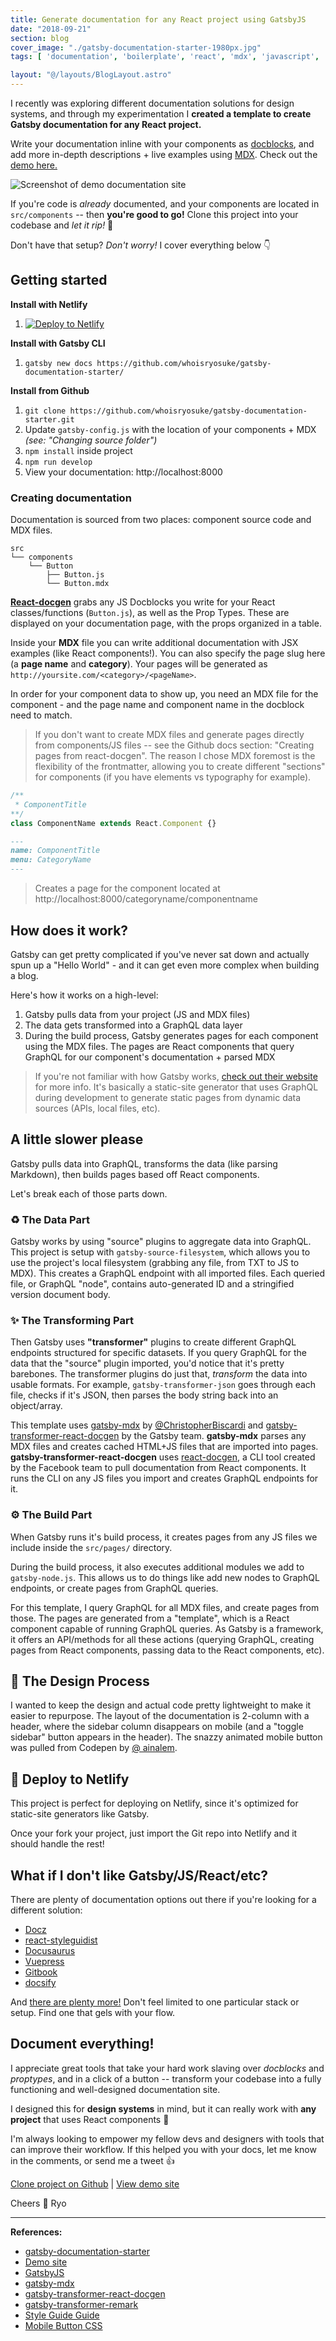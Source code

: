 ```yaml
---
title: Generate documentation for any React project using GatsbyJS
date: "2018-09-21"
section: blog
cover_image: "./gatsby-documentation-starter-1980px.jpg"
tags: [ 'documentation', 'boilerplate', 'react', 'mdx', 'javascript', 'jsx', 'guide' ]

layout: "@/layouts/BlogLayout.astro"
---
```


I recently was exploring different documentation solutions for design systems, and through my experimentation I **created a template to create Gatsby documentation for any React project.**

Write your documentation inline with your components as [docblocks](http://usejsdoc.org/), and add more in-depth descriptions + live examples using [MDX](https://github.com/mdx-js/mdx). Check out the [demo here.](https://gatsby-documentation-starter.netlify.com)

<img src="./screenshot.png" alt="Screenshot of demo documentation site" />

If you're code is *already* documented, and your components are located in `src/components` -- then **you're good to go!** Clone this project into your codebase and *let it rip!* 🚀

Don't have that setup? *Don't worry!* I cover everything below 👇

## Getting started

**Install with Netlify**

1. [![Deploy to Netlify](https://www.netlify.com/img/deploy/button.svg)](https://app.netlify.com/start/deploy?repository=https://github.com/whoisryosuke/gatsby-documentation-starter/tree/example)

**Install with Gatsby CLI**

1. `gatsby new docs https://github.com/whoisryosuke/gatsby-documentation-starter/`

**Install from Github**

1. `git clone https://github.com/whoisryosuke/gatsby-documentation-starter.git`
1. Update `gatsby-config.js` with the location of your components + MDX _(see: "Changing source folder")_
1. `npm install` inside project
1. `npm run develop`
1. View your documentation: http://localhost:8000

### Creating documentation

Documentation is sourced from two places: component source code and MDX files.

```
src
└── components
    └── Button
        ├── Button.js
        └── Button.mdx
```

[**React-docgen**](https://github.com/reactjs/react-docgen) grabs any JS Docblocks you write for your React classes/functions (`Button.js`), as well as the Prop Types. These are displayed on your documentation page, with the props organized in a table.

Inside your **MDX** file you can write additional documentation with JSX examples (like React components!). You can also specify the page slug here (a **page name** and **category**). Your pages will be generated as `http://yoursite.com/<category>/<pageName>`.

In order for your component data to show up, you need an MDX file for the component - and the page name and component name in the docblock need to match. 

> If you don't want to create MDX files and generate pages directly from components/JS files -- see the Github docs section: "Creating pages from react-docgen". The reason I chose MDX foremost is the flexibility of the frontmatter, allowing you to create different "sections" for components (if you have elements vs typography for example).

```js
/**
 * ComponentTitle
**/
class ComponentName extends React.Component {}
```

```md
---
name: ComponentTitle
menu: CategoryName
---
```

> Creates a page for the component located at http://localhost:8000/categoryname/componentname

## How does it work?

Gatsby can get pretty complicated if you've never sat down and actually spun up a "Hello World" - and it can get even more complex when building a blog. 

Here's how it works on a high-level: 

1. Gatsby pulls data from your project (JS and MDX files)
1. The data gets transformed into a GraphQL data layer
1. During the build process, Gatsby generates pages for each component using the MDX files. The pages are React components that query GraphQL for our component's documentation + parsed MDX

> If you're not familiar with how Gatsby works, [check out their website](http://gatsby.org) for more info. It's basically a static-site generator that uses GraphQL during development to generate static pages from dynamic data sources (APIs, local files, etc). 

## A little slower please

Gatsby pulls data into GraphQL, transforms the data (like parsing Markdown), then builds pages based off React components.

Let's break each of those parts down.

### ♻️ The Data Part

Gatsby works by using "source" plugins to aggregate data into GraphQL. This project is setup with `gatsby-source-filesystem`, which allows you to use the project's local filesystem (grabbing any file, from TXT to JS to MDX). This creates a GraphQL endpoint with all imported files. Each queried file, or GraphQL "node", contains auto-generated ID and a stringified version document body. 

### ✨ The Transforming Part

Then Gatsby uses **"transformer"** plugins to create different GraphQL endpoints structured for specific datasets. If you query GraphQL for the data that the "source" plugin imported, you'd notice that it's pretty barebones. The transformer plugins do just that, *transform* the data into usable formats. For example, `gatsby-transformer-json` goes through each file, checks if it's JSON, then parses the body string back into an object/array.

This template uses [gatsby-mdx](https://github.com/ChristopherBiscardi/gatsby-mdx/) by [@ChristopherBiscardi](https://github.com/ChristopherBiscardi/) and [gatsby-transformer-react-docgen](https://github.com/gatsbyjs/gatsby/tree/master/packages/gatsby-transformer-react-docgen) by the Gatsby team. **gatsby-mdx** parses any MDX files and creates cached HTML+JS files that are imported into pages. **gatsby-transformer-react-docgen** uses [react-docgen](https://github.com/reactjs/react-docgen), a CLI tool created by the Facebook team to pull documentation from React components. It runs the CLI on any JS files you import and creates GraphQL endpoints for it.

### ⚙️ The Build Part

When Gatsby runs it's build process, it creates pages from any JS files we include inside the `src/pages/` directory. 

During the build process, it also executes additional modules we add to `gatsby-node.js`. This allows us to do things like add new nodes to GraphQL endpoints, or create pages from GraphQL queries.

For this template, I query GraphQL for all MDX files, and create pages from those. The pages are generated from a "template", which is a React component capable of running GraphQL queries. As Gatsby is a framework, it offers an API/methods for all these actions (querying GraphQL, creating pages from React components, passing data to the React components, etc).

## 🎨 The Design Process

I wanted to keep the design and actual code pretty lightweight to make it easier to repurpose. The layout of the documentation is 2-column with a header, where the sidebar column disappears on mobile (and a "toggle sidebar" button appears in the header). The snazzy animated mobile button was pulled from Codepen by [@ ainalem](https://codepen.io/ainalem/).

## 🚀 Deploy to Netlify

This project is perfect for deploying on Netlify, since it's optimized for static-site generators like Gatsby. 

Once your fork your project, just import the Git repo into Netlify and it should handle the rest!

## What if I don't like Gatsby/JS/React/etc?

There are plenty of documentation options out there if you're looking for a different solution:

* [Docz](https://github.com/pedronauck/docz/)
* [react-styleguidist](https://github.com/styleguidist/react-styleguidist)
* [Docusaurus](https://docusaurus.io/)
* [Vuepress](https://vuepress.vuejs.org/)
* [Gitbook](https://www.gitbook.com/)
* [docsify](https://github.com/docsifyjs/docsify)

And [there are plenty more!](https://github.com/topics/documentation) Don't feel limited to one particular stack or setup. Find one that gels with your flow.

## Document everything!

I appreciate great tools that take your hard work slaving over *docblocks* and *proptypes*, and in a click of a button -- transform your codebase into a fully functioning and well-designed documentation site. 

I designed this for **design systems** in mind, but it can really work with **any project** that uses React components 🙌

I'm always looking to empower my fellow devs and designers with tools that can improve their workflow. If this helped you with your docs, let me know in the comments, or send me a tweet 👍

[Clone project on Github](https://github.com/whoisryosuke/gatsby-documentation-starter) | [View demo site](https://gatsby-documentation-starter.netlify.com)

Cheers 🍻
Ryo

***

**References:**


- [gatsby-documentation-starter](https://github.com/whoisryosuke/gatsby-documentation-starter)
- [Demo site](https://gatsby-documentation-starter.netlify.com)
- [GatsbyJS](http://gatsby.org)
- [gatsby-mdx](https://github.com/ChristopherBiscardi/gatsby-mdx/)
- [gatsby-transformer-react-docgen](https://github.com/gatsbyjs/gatsby/tree/master/packages/gatsby-transformer-react-docgen)
- [gatsby-transformer-remark](https://github.com/gatsbyjs/gatsby/tree/master/packages/gatsby-transformer-remark)
- [Style Guide Guide](http://bradfrost.github.io/style-guide-guide/)
- [Mobile Button CSS](https://codepen.io/ainalem/pen/LJYRxz)
